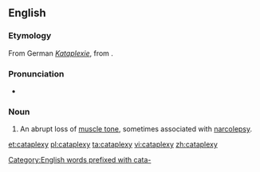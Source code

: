 ==English==
{{wikipedia}}

===Etymology===
From German ''[[Kataplexie]]'', from {{etyl|grc}} {{term|lang=grc|κατάπληξις}}.

===Pronunciation===
* {{IPA|/ˈkætəplɛksi/}}

===Noun===
{{en-noun|cataplexies}}

# {{medicine}} An abrupt loss of [[muscle tone]], sometimes associated with [[narcolepsy]].

[[Category:English words prefixed with cata-]]

[[et:cataplexy]]
[[pl:cataplexy]]
[[ta:cataplexy]]
[[vi:cataplexy]]
[[zh:cataplexy]]